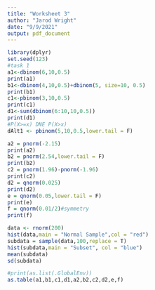 ```yaml
---
title: "Worksheet 3"
author: "Jarod Wright"
date: "9/9/2021"
output: pdf_document
---
```


```r
library(dplyr)
set.seed(123)
#task 1
a1<-dbinom(6,10,0.5)
print(a1)
b1<-dbinom(4,10,0.5)+dbinom(5, size=10, 0.5)
print(b1)
c1<-pbinom(3,10,0.5)
print(c1)
d1<-sum(dbinom(6:10,10,0.5))
print(d1)
#P(X>=x) DNE P(X>x)
dAlt1 <- pbinom(5,10,0.5,lower.tail = F)


```

```r
a2 = pnorm(-2.15)
print(a2)
b2 = pnorm(2.54,lower.tail = F)
print(b2)
c2 = pnorm(1.96)-pnorm(-1.96)
print(c2)
d2 = qnorm(0.025)
print(d2)
e = qnorm(0.05,lower.tail = F)
print(e)
f = qnorm(0.01/2)#symmetry
print(f)
```

```r
data <- rnorm(200)
hist(data,main = "Normal Sample",col = "red")
subdata = sample(data,100,replace = T)
hist(subdata,main = "Subset", col = "blue")
mean(subdata)
sd(subdata)

#print(as.list(.GlobalEnv))
as.table(a1,b1,c1,d1,a2,b2,c2,d2,e,f)
```

